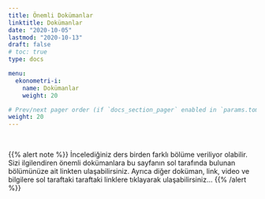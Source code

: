 ```yaml
---
title: Önemli Dokümanlar
linktitle: Dokümanlar
date: "2020-10-05"
lastmod: "2020-10-13"
draft: false
# toc: true
type: docs

menu:
  ekonometri-i:
    name: Dokümanlar
    weight: 20

# Prev/next pager order (if `docs_section_pager` enabled in `params.toml`)
weight: 20
---
```


<br>

{{% alert note %}}
İncelediğiniz ders birden farklı bölüme veriliyor olabilir. Sizi ilgilendiren önemli dokümanlara bu sayfanın sol tarafında bulunan bölümünüze ait linkten ulaşabilirsiniz. Ayrıca diğer doküman, link, video ve bilgilere sol taraftaki taraftaki linklere tıklayarak ulaşabilirsiniz...
{{% /alert %}}
